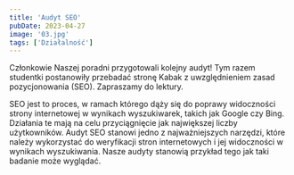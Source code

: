 ```yaml
---
title: 'Audyt SEO'
pubDate: 2023-04-27
image: '03.jpg'
tags: ['Działalność']
---
```


Członkowie Naszej poradni przygotowali kolejny audyt! Tym razem studentki postanowiły przebadać stronę Kabak z uwzględnieniem zasad pozycjonowania (SEO). Zapraszamy do lektury.

SEO jest to proces, w ramach którego dąży się do poprawy widoczności strony internetowej w wynikach wyszukiwarek, takich jak Google czy Bing. Działania te mają na celu przyciągnięcie jak największej liczby użytkowników. Audyt SEO stanowi jedno z najważniejszych narzędzi, które należy wykorzystać do weryfikacji stron internetowych i jej widoczności w wynikach wyszukiwania. Nasze audyty stanowią przykład tego jak taki badanie może wyglądać.